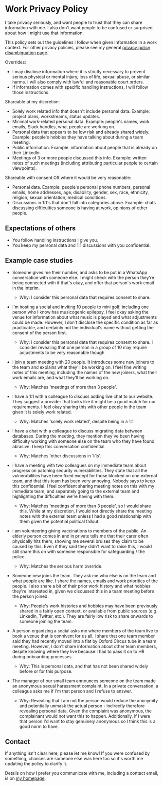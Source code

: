 # Work Privacy Policy

I take privacy seriously, and want people to trust that they can share information with me. I also don't want people to be confused or surprised about how I might use that information.

This policy sets out the guidelines I follow when given information in a work context. For other privacy policies, please see my general [privacy policy disambiguation page](../privacy).

Overrides:
- I may disclose information where it is strictly necessary to prevent serious physical or mental injury, loss of life, sexual abuse, or similar harms. I will also comply with lawful and reasonable court orders.
- If information comes with specific handling instructions, I will follow those instructions.

Shareable at my discretion:
- Solely work related info that doesn't include personal data. Example: project plans, workstreams, status updates.
- Minimal work-related personal data. Example: people's names, work emails, Slack handles, what people are working on.
- Personal data that appears to be low risk and already shared widely. Example: people's hobbies they have talking about during a team meeting.
- Public information. Example: information about people that is already on their LinkedIn.
- Meetings of 3 or more people discussed this info. Example: written notes of such meetings (including attributing particular people to certain viewpoints).

Shareable with consent OR where it would be very reasonable:
- Personal data. Example: people's personal phone numbers, personal emails, home addresses, age, disability, gender, sex, race, ethnicity, religion, sexual orientation, medical conditions.
- Discussions in 1:1's that don't fall into categories above. Example: chats discussing difficulties someone is having at work, opinions of other people.

## Expectations of others

- You follow handling instructions I give you.
- You keep my personal data and 1:1 discussions with you confidential.

## Example case studies

- Someone gives me their number, and asks to be put in a WhatsApp conversation with someone else. I might check with the person they're being connected with if that's okay, and offer that person's work email in the interim.
    - Why: I consider this personal data that requires consent to share.

- I'm hosting a social and inviting 10 people to mini golf, including one person who I know has musicogenic epilepsy. I feel okay asking the venue for information about what music is played and what adjustments could be made. However, I don't disclose the specific condition as far as practicable, and certainly not the individual's name without getting the consent of the person first.
    - Why: I consider this personal data that requires consent to share. I consider revealing that one person in a group of 10 may require adjustments to be very reasonable though.

- I join a team meeting with 20 people. It introduces some new joiners to the team and explains what they'll be working on. I feel fine writing notes of this meeting, including the names of the new joiners, what their work emails are, and what they'll be working on.
    - Why: Matches 'meetings of more than 3 people'.

- I have a 1:1 with a colleague to discuss adding live chat to our website. They suggest a provider that looks like it might be a good match for our requirements. I feel okay sharing this with other people in the team given it is solely work related.
    - Why: Matches 'solely work related', despite being in a 1:1

- I have a chat with a colleague to discuss migrating data between databases. During the meeting, they mention they've been having difficulty working with someone else on the team who they have found abrasive. I keep this conversation confidential.
    - Why: Matches 'other discussions in 1:1s'.

- I have a meeting with two colleagues on my immediate team about progress on patching security vulnerabilities. They state that all the vulnerabilities have been fixed except for those blocked on one external team, and that this team has been very annoying. Nobody says to keep this confidential. I feel confident sharing meeting notes on this with my immediate team, and separately going to the external team and highlighting the difficulties we're having with them.
    - Why: Matches 'meetings of more than 3 people', so I would share this. While at my discretion, I would not directly share the meeting notes with the external team unless I had a good relationship with them given the potential political fallout.

- I am volunteering giving vaccinations to members of the public. An elderly person comes in and in private tells me that their carer often physically hits them, showing me several bruises they claim to be caused by this. Even if they said they didn't want to raise this, I would still share this on with someone responsible for safeguarding / the police.
    - Why: Matches the serious harm override.

- Someone new joins the team. They ask me who else is on the team and what people are like. I share the names, emails and work priorities of the people. I also share a bit of their prior work history and what hobbies they're interested in, given we discussed this in a team meeting before the person joined.
    - Why: People's work histories and hobbies may have been previously shared in a fairly open context, or available from public sources (e.g. LinkedIn, Twitter, etc.). They are fairly low risk to share onwards to someone joining the team.

- A person organizing a social asks me where members of the team live to book a venue that is connivent for us all. I share that one team member said they had recently moved into a flat by Oxford Circus tube in a team meeting. However, I don't share information about other team members, despite knowing where they live because I had to pass it on to HR during onboarding processes.
    - Why: This is personal data, and that has not been shared widely before or for this purpose.

- The manager of our small team announces someone on the team made an anonymous sexual harassment complaint. In a private conversation, a colleague asks me if I'm that person and I refuse to answer.
    - Why: Revealing that I am not the person would reduce the anonymity and potentially unmask the actual person - indirectly therefore revealing personal data. Given the complaint was anonymous, the complainant would not want this to happen. Additionally, if I were that person I'd want to stay genuinely anonymous so I think this is a good norm to have.

## Contact

If anything isn't clear here, please let me know! If you were confused by something, chances are someone else was here too so it's worth me updating the policy to clarify it.

Details on how I prefer you communicate with me, including a contact email, is on [my homepage](./).
